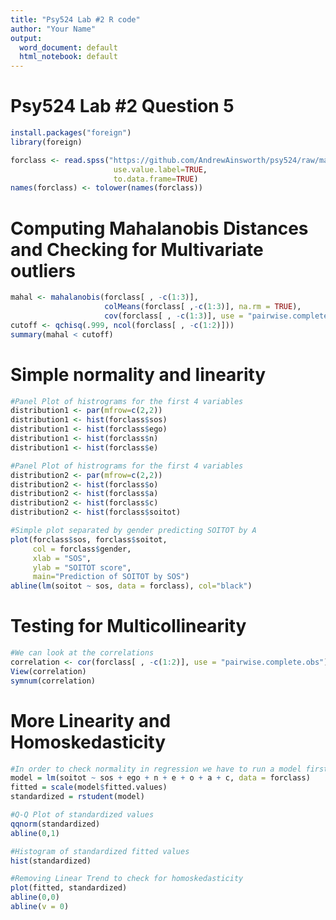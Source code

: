 ---
title: "Psy524 Lab #2 R code"
author: "Your Name"
output:
  word_document: default
  html_notebook: default
---

# Psy524 Lab #2 Question 5

```{r Packages}
install.packages("foreign")
library(foreign)
```

```{r Loading Data}
forclass <- read.spss("https://github.com/AndrewAinsworth/psy524/raw/master/LabAssignments/Lab02/forclass.sav", 
                       use.value.label=TRUE, 
                       to.data.frame=TRUE)
names(forclass) <- tolower(names(forclass))
```

# Computing Mahalanobis Distances and Checking for Multivariate outliers
```{r Mahalanobis}
mahal <- mahalanobis(forclass[ , -c(1:3)], 
                     colMeans(forclass[ ,-c(1:3)], na.rm = TRUE), 
                     cov(forclass[ , -c(1:3)], use = "pairwise.complete.obs"))
cutoff <- qchisq(.999, ncol(forclass[ , -c(1:2)]))
summary(mahal < cutoff)
```
# Simple normality and linearity
```{r Normality and Simple linearity}
#Panel Plot of histrograms for the first 4 variables
distribution1 <- par(mfrow=c(2,2))
distribution1 <- hist(forclass$sos)
distribution1 <- hist(forclass$ego)
distribution1 <- hist(forclass$n)
distribution1 <- hist(forclass$e)

#Panel Plot of histrograms for the first 4 variables
distribution2 <- par(mfrow=c(2,2))
distribution2 <- hist(forclass$o)
distribution2 <- hist(forclass$a)
distribution2 <- hist(forclass$c)
distribution2 <- hist(forclass$soitot)

#Simple plot separated by gender predicting SOITOT by A
plot(forclass$sos, forclass$soitot,
     col = forclass$gender,
     xlab = "SOS",
     ylab = "SOITOT score",
     main="Prediction of SOITOT by SOS")
abline(lm(soitot ~ sos, data = forclass), col="black")
```

# Testing for Multicollinearity
```{r Multicollinearity}
#We can look at the correlations
correlation <- cor(forclass[ , -c(1:2)], use = "pairwise.complete.obs")
View(correlation)
symnum(correlation)
```
# More Linearity and Homoskedasticity
```{r Linearity and Homoskedasticity}
#In order to check normality in regression we have to run a model first
model = lm(soitot ~ sos + ego + n + e + o + a + c, data = forclass)
fitted = scale(model$fitted.values)
standardized = rstudent(model)

#Q-Q Plot of standardized values
qqnorm(standardized)
abline(0,1)

#Histogram of standardized fitted values
hist(standardized)

#Removing Linear Trend to check for homoskedasticity
plot(fitted, standardized)
abline(0,0)
abline(v = 0)
```

